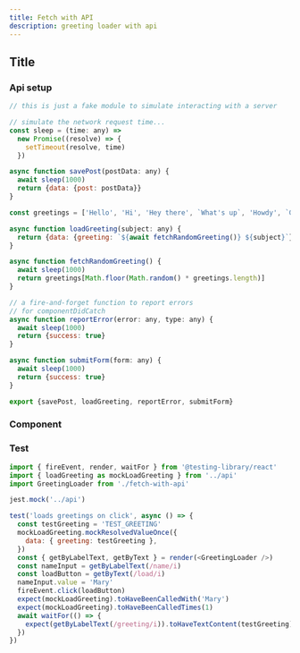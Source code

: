 ```yaml
---
title: Fetch with API
description: greeting loader with api
---
```


## Title

<Steps>

### Api setup

```jsx title="api.ts"
// this is just a fake module to simulate interacting with a server

// simulate the network request time...
const sleep = (time: any) =>
  new Promise((resolve) => {
    setTimeout(resolve, time)
  })

async function savePost(postData: any) {
  await sleep(1000)
  return {data: {post: postData}}
}

const greetings = ['Hello', 'Hi', 'Hey there', `What's up`, 'Howdy', `G'day`]

async function loadGreeting(subject: any) {
  return {data: {greeting: `${await fetchRandomGreeting()} ${subject}`}}
}

async function fetchRandomGreeting() {
  await sleep(1000)
  return greetings[Math.floor(Math.random() * greetings.length)]
}

// a fire-and-forget function to report errors
// for componentDidCatch
async function reportError(error: any, type: any) {
  await sleep(1000)
  return {success: true}
}

async function submitForm(form: any) {
  await sleep(1000)
  return {success: true}
}

export {savePost, loadGreeting, reportError, submitForm}
```

### Component

<ComponentPreview name="test-06-fetch" />

### Test

```js title="components/fetch-with-api.test.jsx"
import { fireEvent, render, waitFor } from '@testing-library/react'
import { loadGreeting as mockLoadGreeting } from '../api'
import GreetingLoader from './fetch-with-api'

jest.mock('../api')

test('loads greetings on click', async () => {
  const testGreeting = 'TEST_GREETING'
  mockLoadGreeting.mockResolvedValueOnce({
    data: { greeting: testGreeting },
  })
  const { getByLabelText, getByText } = render(<GreetingLoader />)
  const nameInput = getByLabelText(/name/i)
  const loadButton = getByText(/load/i)
  nameInput.value = 'Mary'
  fireEvent.click(loadButton)
  expect(mockLoadGreeting).toHaveBeenCalledWith('Mary')
  expect(mockLoadGreeting).toHaveBeenCalledTimes(1)
  await waitFor(() => {
    expect(getByLabelText(/greeting/i)).toHaveTextContent(testGreeting)
  })
})
```

</Steps>